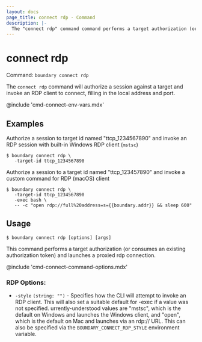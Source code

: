 ```yaml
---
layout: docs
page_title: connect rdp - Command
description: |-
  The "connect rdp" command command performs a target authorization (or consumes an existing authorization token) and launches a proxied rdp connection.
---
```


# connect rdp

Command: `boundary connect rdp`

The `connect rdp` command will authorize a session against a target and invoke an
RDP client to connect, filling in the local address and port.

@include 'cmd-connect-env-vars.mdx'

## Examples

Authorize a session to target id named "ttcp_1234567890" and invoke an RDP session with built-in Windows RDP client (`mstsc`)

```shell-session
$ boundary connect rdp \
   -target-id ttcp_1234567890
```

Authorize a session to a target id named "ttcp_123457890" and invoke a custom command for RDP (macOS) client

```shell-session
$ boundary connect rdp \
   -target-id ttcp_1234567890
   -exec bash \
   -- -c "open rdp://full%20address=s={{boundary.addr}} && sleep 600"
```

## Usage

<CodeBlockConfig hideClipboard>

```shell-session
$ boundary connect rdp [options] [args]
```

</CodeBlockConfig>

This command performs a target authorization (or consumes an
existing authorization token) and launches a proxied rdp connection.

@include 'cmd-connect-command-options.mdx'

### RDP Options:

- `-style` `(string: "")` - Specifies how the CLI will attempt to invoke an RDP
  client. This will also set a suitable default for -exec if a value was not
  specified. urrently-understood values are "mstsc", which is the default on
  Windows and launches the Windows client, and "open", which is the default on
  Mac and launches via an rdp:// URL. This can also be specified via the
  `BOUNDARY_CONNECT_RDP_STYLE` environment variable.